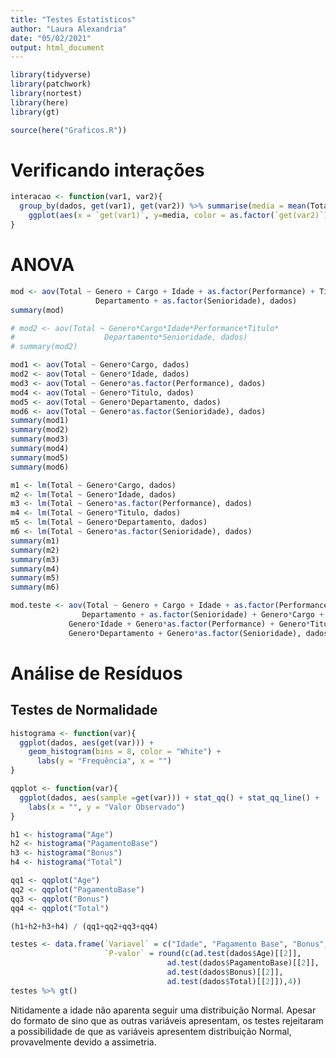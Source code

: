 ```yaml
---
title: "Testes Estatísticos"
author: "Laura Alexandria"
date: "05/02/2021"
output: html_document
---
```


```r
library(tidyverse)
library(patchwork)
library(nortest)
library(here)
library(gt)

source(here("Graficos.R"))
```

# Verificando interações

```r
interacao <- function(var1, var2){
  group_by(dados, get(var1), get(var2)) %>% summarise(media = mean(Total)) %>% 
    ggplot(aes(x = `get(var1)`, y=media, color = as.factor(`get(var2)`))) + geom_line()
}
```


# ANOVA

```r
mod <- aov(Total ~ Genero + Cargo + Idade + as.factor(Performance) + Titulo +
                   Departamento + as.factor(Senioridade), dados)
summary(mod)

# mod2 <- aov(Total ~ Genero*Cargo*Idade*Performance*Titulo*
#                    Departamento*Senioridade, dados)
# summary(mod2)
```

```r
mod1 <- aov(Total ~ Genero*Cargo, dados)
mod2 <- aov(Total ~ Genero*Idade, dados)
mod3 <- aov(Total ~ Genero*as.factor(Performance), dados)
mod4 <- aov(Total ~ Genero*Titulo, dados)
mod5 <- aov(Total ~ Genero*Departamento, dados)
mod6 <- aov(Total ~ Genero*as.factor(Senioridade), dados)
summary(mod1)
summary(mod2)
summary(mod3)
summary(mod4)
summary(mod5)
summary(mod6)
```

```r
m1 <- lm(Total ~ Genero*Cargo, dados)
m2 <- lm(Total ~ Genero*Idade, dados)
m3 <- lm(Total ~ Genero*as.factor(Performance), dados)
m4 <- lm(Total ~ Genero*Titulo, dados)
m5 <- lm(Total ~ Genero*Departamento, dados)
m6 <- lm(Total ~ Genero*as.factor(Senioridade), dados)
summary(m1)
summary(m2)
summary(m3)
summary(m4)
summary(m5)
summary(m6)
```

```r
mod.teste <- aov(Total ~ Genero + Cargo + Idade + as.factor(Performance) + Titulo +
                Departamento + as.factor(Senioridade) + Genero*Cargo + 
             Genero*Idade + Genero*as.factor(Performance) + Genero*Titulo +
             Genero*Departamento + Genero*as.factor(Senioridade), dados)
```

# Análise de Resíduos

## Testes de Normalidade

```r
histograma <- function(var){
  ggplot(dados, aes(get(var))) + 
    geom_histogram(bins = 8, color = "White") +
      labs(y = "Frequência", x = "")
}

qqplot <- function(var){
  ggplot(dados, aes(sample =get(var))) + stat_qq() + stat_qq_line() +
    labs(x = "", y = "Valor Observado")
}

h1 <- histograma("Age")
h2 <- histograma("PagamentoBase")
h3 <- histograma("Bonus")
h4 <- histograma("Total")

qq1 <- qqplot("Age")
qq2 <- qqplot("PagamentoBase")
qq3 <- qqplot("Bonus")
qq4 <- qqplot("Total")

(h1+h2+h3+h4) / (qq1+qq2+qq3+qq4)
```

```r
testes <- data.frame(`Variavel` = c("Idade", "Pagamento Base", "Bonus", "Total"),
                     `P-valor` = round(c(ad.test(dados$Age)[[2]], 
                                   ad.test(dados$PagamentoBase)[[2]], 
                                   ad.test(dados$Bonus)[[2]],
                                   ad.test(dados$Total)[[2]]),4))
testes %>% gt()
```

Nitidamente a idade não aparenta seguir uma distribuição Normal. Apesar do formato de sino que as outras variáveis apresentam, os testes rejeitaram a possibilidade de que as variáveis apresentem distribuição Normal, provavelmente devido a assimetria.



